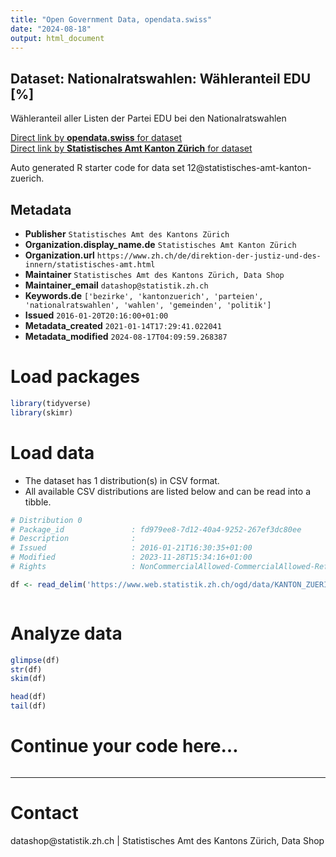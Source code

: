 ```yaml
---
title: "Open Government Data, opendata.swiss"
date: "2024-08-18"
output: html_document
---
```


## Dataset: Nationalratswahlen: Wähleranteil EDU [%]

Wähleranteil aller Listen der Partei EDU bei den Nationalratswahlen

[Direct link by **opendata.swiss** for dataset](https://opendata.swiss/de/dataset/nrw-wahleranteil-edu)<br>
[Direct link by **Statistisches Amt Kanton Zürich** for dataset](https://www.zh.ch/de/politik-staat/gemeinden/gemeindeportraet.html)

Auto generated R starter code for data set 12@statistisches-amt-kanton-zuerich.

## Metadata

- **Publisher** `Statistisches Amt des Kantons Zürich`
- **Organization.display_name.de** `Statistisches Amt Kanton Zürich`
- **Organization.url** `https://www.zh.ch/de/direktion-der-justiz-und-des-innern/statistisches-amt.html`
- **Maintainer** `Statistisches Amt des Kantons Zürich, Data Shop`
- **Maintainer_email** `datashop@statistik.zh.ch`
- **Keywords.de** `['bezirke', 'kantonzuerich', 'parteien', 'nationalratswahlen', 'wahlen', 'gemeinden', 'politik']`
- **Issued** `2016-01-20T20:16:00+01:00`
- **Metadata_created** `2021-01-14T17:29:41.022041`
- **Metadata_modified** `2024-08-17T04:09:59.268387`


# Load packages

```r

library(tidyverse)
library(skimr)

```

# Load data

-   The dataset has 1 distribution(s) in CSV format.
-   All available CSV distributions are listed below and can be read into a tibble.

```r

# Distribution 0
# Package_id               : fd979ee8-7d12-40a4-9252-267ef3dc80ee
# Description              : 
# Issued                   : 2016-01-21T16:30:35+01:00
# Modified                 : 2023-11-28T15:34:16+01:00
# Rights                   : NonCommercialAllowed-CommercialAllowed-ReferenceRequired

df <- read_delim('https://www.web.statistik.zh.ch/ogd/data/KANTON_ZUERICH_441.csv')



```

# Analyze data

```r

glimpse(df)
str(df)
skim(df)

head(df)
tail(df)

```

# Continue your code here...

```r

```

------------------------------------------------------------------------

# Contact

datashop@statistik.zh.ch | Statistisches Amt des Kantons Zürich, Data Shop
